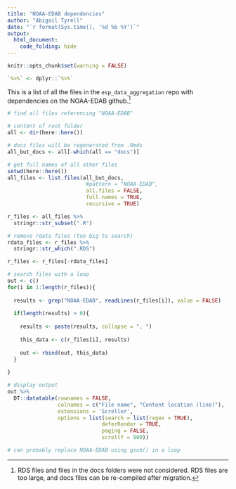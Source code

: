 ```yaml
---
title: "NOAA-EDAB dependencies"
author: "Abigail Tyrell"
date: "`r format(Sys.time(), '%d %b %Y')`"
output: 
  html_document:
    code_folding: hide
---
```


```r
knitr::opts_chunk$set(warning = FALSE)

`%>%` <- dplyr::`%>%`
```

This is a list of all the files in the `esp_data_aggregation` repo with dependencies on the NOAA-EDAB github.[^1] 

```r
# find all files referencing "NOAA-EDAB"

# content of root folder
all <- dir(here::here())

# docs files will be regenerated from .Rmds
all_but_docs <- all[-which(all == "docs")]

# get full names of all other files
setwd(here::here())
all_files <- list.files(all_but_docs, 
                         #pattern = "NOAA-EDAB", 
                         all.files = FALSE, 
                         full.names = TRUE,
                         recursive = TRUE) 

r_files <- all_files %>%
  stringr::str_subset(".R")

# remove rdata files (too big to search)
rdata_files <- r_files %>%
  stringr::str_which(".RDS")

r_files <- r_files[-rdata_files]

# search files with a loop
out <- c()
for(i in 1:length(r_files)){
  
  results <- grep("NOAA-EDAB", readLines(r_files[i]), value = FALSE)
  
  if(length(results) > 0){
    
    results <- paste(results, collapse = ", ")
    
    this_data <- c(r_files[i], results)
    
    out <- rbind(out, this_data)
  }
  
}

# display output
out %>% 
  DT::datatable(rownames = FALSE,
                colnames = c("File name", "Content location (line)"),
                extensions = 'Scroller',
                options = list(search = list(regex = TRUE),
                              deferRender = TRUE,
                              paging = FALSE,
                              scrollY = 800))

# can probably replace NOAA-EDAB using gsub() in a loop
```

[^1]: RDS files and files in the docs folders were not considered. RDS files are too large, and docs files can be re-compiled after migration.
